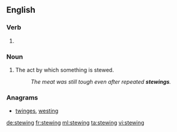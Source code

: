 ==English==

===Verb===
{{head|en}}

# {{present participle of|stew|lang=en}}

===Noun===
{{en-noun}}

# The act by which something is stewed.
#: ''The meat was still tough even after repeated '''stewings'''.''

===Anagrams===
* [[twinges#English|twinges]], [[westing#English|westing]]

[[de:stewing]]
[[fr:stewing]]
[[ml:stewing]]
[[ta:stewing]]
[[vi:stewing]]